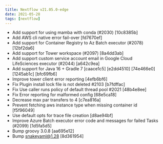 ```yaml
---
title: Nextflow v21.05.0-edge
date: 2021-05-28
tags: [nextflow]
---
```


- Add support for using mamba with conda (#2030) [10c8385b]
- Add AWS cli native error fail-over [fd7670ef]
- Add support for Container Registry to Az Batch executor (#2078) [12bf2da6]
- Add support for Tower workspace  (#2097) [8a4dd3ab]
- Add support custom service account email in Google Cloud LifeSciences executor (#2044) [a642c9ea]
- Add support for Java 16 + Gradle 7 [caace1c5] [e2dd4510] [74e466e0] [1245ab1c] [bfc69fb6]
- Improve tower client error reporting [4efb6bf6]
- Fix Plugin install lock file is not deleted #2103 [b7fdffac]
- Fix Use caller runs policy of default thread pool #2021 [48b4e8ee]
- Fix Error reporting for malformed config [68e5ca18]
- Decrease max par transfers to 4 [c7ea816a]
- Prevent fetching aws instance type when missing container id [f5f96049]
- Use default opts for trace file creation [d8ae94bf]
- Improve Azure Batch executor error code and messages for failed Tasks (#2099) [1d5fa5d5]
- Bump groovy 3.0.8 [aa695e12]
- Bump snakeyaml@1.28 [8d361954]
